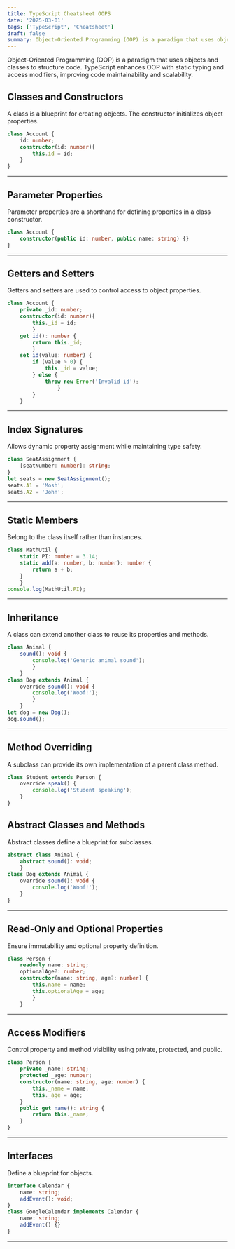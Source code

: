 ```yaml
---
title: TypeScript Cheatsheet OOPS
date: '2025-03-01'
tags: ['TypeScript', 'Cheatsheet']
draft: false
summary: Object-Oriented Programming (OOP) is a paradigm that uses objects and classes to structure code. TypeScript enhances OOP with static typing and access modifiers, improving code maintainability and scalability.
---
```


Object-Oriented Programming (OOP) is a paradigm that uses objects and classes to structure code. TypeScript enhances OOP with static typing and access modifiers, improving code maintainability and scalability.

## Classes and Constructors

A class is a blueprint for creating objects. The constructor initializes object properties.

```TypeScript
class Account {
    id: number;
    constructor(id: number){
        this.id = id;
    }
}
```

---

## Parameter Properties

Parameter properties are a shorthand for defining properties in a class constructor.

```TypeScript
class Account {
    constructor(public id: number, public name: string) {}
}

```

---

## Getters and Setters

Getters and setters are used to control access to object properties.

```TypeScript
class Account {
    private _id: number;
    constructor(id: number){
        this._id = id;
        }
    get id(): number {
        return this._id;
        }
    set id(value: number) {
        if (value > 0) {
            this._id = value;
        } else {
            throw new Error('Invalid id');
                }
        }
    }
```

---

## Index Signatures

Allows dynamic property assignment while maintaining type safety.

```TypeScript
class SeatAssignment {
    [seatNumber: number]: string;
}
let seats = new SeatAssignment();
seats.A1 = 'Mosh';
seats.A2 = 'John';
```

---

## Static Members

Belong to the class itself rather than instances.

```TypeScript
class MathUtil {
    static PI: number = 3.14;
    static add(a: number, b: number): number {
        return a + b;
    }
    }
console.log(MathUtil.PI);
```

---

## Inheritance

A class can extend another class to reuse its properties and methods.

```TypeScript
class Animal {
    sound(): void {
        console.log('Generic animal sound');
        }
    }
class Dog extends Animal {
    override sound(): void {
        console.log('Woof!');
        }
    }
let dog = new Dog();
dog.sound();
```

---

## Method Overriding

A subclass can provide its own implementation of a parent class method.

```TypeScript
class Student extends Person {
    override speak() {
        console.log('Student speaking');
    }
}
```

## Abstract Classes and Methods

Abstract classes define a blueprint for subclasses.

```TypeScript
abstract class Animal {
    abstract sound(): void;
    }
class Dog extends Animal {
    override sound(): void {
        console.log('Woof!');
    }
}
```

---

## Read-Only and Optional Properties

Ensure immutability and optional property definition.

```TypeScript
class Person {
    readonly name: string;
    optionalAge?: number;
    constructor(name: string, age?: number) {
        this.name = name;
        this.optionalAge = age;
        }
    }
```

---

## Access Modifiers

Control property and method visibility using private, protected, and public.

```TypeScript
class Person {
    private _name: string;
    protected _age: number;
    constructor(name: string, age: number) {
        this._name = name;
        this._age = age;
    }
    public get name(): string {
        return this._name;
    }
}

```

---

## Interfaces

Define a blueprint for objects.

```TypeScript
interface Calendar {
    name: string;
    addEvent(): void;
}
class GoogleCalendar implements Calendar {
    name: string;
    addEvent() {}
}
```

---
